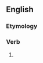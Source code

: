 ==English==

===Etymology===
{{suffix|express|est|lang=en}}

===Verb===
{{head|en|verb form}}

# {{en-archaic second-person singular of|express|lang=en}}